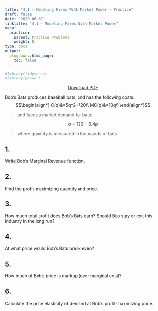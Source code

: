 ```yaml
---
title: "4.1 — Modeling Firms With Market Power — Practice"
draft: false
date: "2020-06-08"
linktitle: "4.1 — Modeling Firms With Market Power"
menu:
  practice:
    parent: Practice Problems
    weight: 8
type: docs
output:
  blogdown::html_page:
    toc: false
---
```

```r
#library(tidyverse)
#library(pander)
```

<p style="text-align:center"><a target="_blank" href="/practice/4.1-practice-pdf.pdf"><span class="btn btn-primary btn-lg"><i class="fas fa-file-pdf"></i> Download PDF</a></span> </p>

Bob's Bats produces baseball bats, and has the following costs:
$$\begin{align*}
C(q)&=5q^2+720\\
MC(q)&=10q\\	
\end{align*}$$

> and faces a market demand for bats:

$$q = 120-0.4p$$

> where quantity is measured in thousands of bats

## 1. 
Write Bob's Marginal Revenue function.

## 2.
Find the profit-maximizing quantity and price.

## 3.
How much total profit does Bob's Bats earn? Should Bob stay or exit this industry in the long run?

## 4.
At what price would Bob's Bats break even?

## 5.
How much of Bob's price is markup (over marginal cost)?

## 6.
Calculate the price elasticity of demand at Bob's profit-maximizing price.